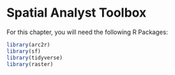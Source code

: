# Spatial Analyst Toolbox

For this chapter, you will need the following R Packages:

```r
library(arc2r)
library(sf)
library(tidyverse)
library(raster)
```






